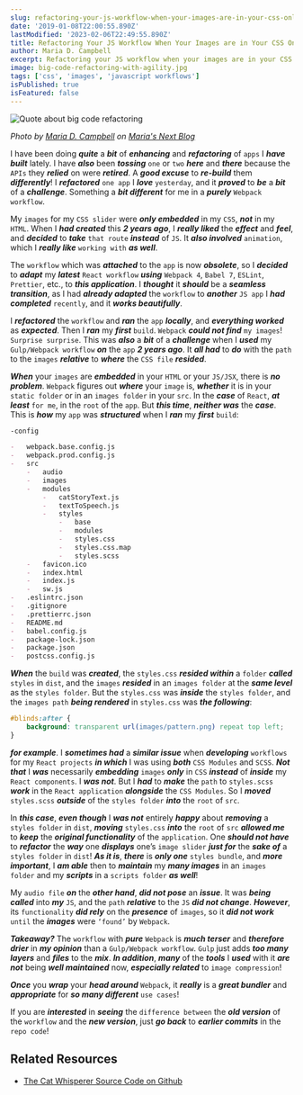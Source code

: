 ```yaml
---
slug: refactoring-your-js-workflow-when-your-images-are-in-your-css-only
date: '2019-01-08T22:00:55.890Z'
lastModified: '2023-02-06T22:49:55.890Z'
title: Refactoring Your JS Workflow When Your Images are in Your CSS Only
author: Maria D. Campbell
excerpt: Refactoring your JS workflow when your images are in your CSS only.
image: big-code-refactoring-with-agility.jpg
tags: ['css', 'images', 'javascript workflows']
isPublished: true
isFeatured: false
---
```


![Quote about big code refactoring](big-code-refactoring-with-agility.jpg)

*Photo by [Maria D. Campbell](https://www.interglobalmedianetwork.com/about) on [Maria's Next Blog](/)*

I have been doing ***quite*** a ***bit*** of ***enhancing*** and ***refactoring*** of `apps` I ***have built*** lately. I have ***also*** been ***tossing*** `one` or `two` ***here*** and ***there*** because the `APIs` they ***relied*** on were ***retired***. A ***good excuse*** to ***re-build*** them ***differently***! I ***refactored*** `one app` I ***love*** `yesterday`, and it ***proved*** to ***be*** a ***bit*** of a ***challenge***. Something a ***bit different*** for me in a ***purely*** `Webpack workflow`.

My `images` for my `CSS slider` were ***only embedded*** in my `CSS`, ***not*** in my `HTML`. When I ***had created*** this ***2 years ago***, I ***really liked*** the ***effect*** and ***feel***, and ***decided*** to ***take*** `that route` ***instead*** of `JS`. It ***also involved*** `animation`, which I
***really like*** `working with` ***as well***.

The `workflow` which was ***attached*** to the `app` is now ***obsolete***, so I ***decided*** to ***adapt*** my ***latest*** `React workflow` ***using*** `Webpack 4`, `Babel 7`, `ESLint`, `Prettier`, etc., to ***this application***. I ***thought*** it ***should*** be a ***seamless transition***, as I had ***already adapted*** the `workflow` to ***another*** `JS app` I ***had completed*** `recently`, and it
***works beautifully***.

I ***refactored*** the `workflow` and ***ran*** the `app` ***locally***, and ***everything worked*** as ***expected***. Then I ***ran*** my ***first*** `build`. `Webpack` ***could not find*** `my images`! `Surprise surprise`. This was ***also*** a ***bit*** of a ***challenge*** when I ***used*** my `Gulp/Webpack workflow` ***on*** the `app` ***2 years ago***. It ***all had*** to ***do*** with the `path` to the `images` ***relative*** to ***where*** the `CSS file` ***resided***.

***When*** your `images` are ***embedded*** in your `HTML` or your `JS/JSX`, there is ***no problem***. `Webpack` figures out ***where*** your `image` is, ***whether*** it is in your `static folder` or in an `images folder` in your `src`. In the ***case*** of `React`, ***at least*** `for me`, in the `root` of the `app`. But ***this time***, ***neither was*** the ***case***. This is ***how*** my `app` was ***structured*** when I ***ran*** my ***first*** `build`:

```markdown
-config

-   webpack.base.config.js
-   webpack.prod.config.js
-   src
    -   audio
    -   images
    -   modules
        -   catStoryText.js
        -   textToSpeech.js
        -   styles
            -   base
            -   modules
            -   styles.css
            -   styles.css.map
            -   styles.scss
    -   favicon.ico
    -   index.html
    -   index.js
    -   sw.js
-   .eslintrc.json
-   .gitignore
-   .prettierrc.json
-   README.md
-   babel.config.js
-   package-lock.json
-   package.json
-   postcss.config.js
```

***When*** the `build` was ***created***, the `styles.css` ***resided within*** a `folder` ***called*** `styles` in `dist`, and the `images` ***resided*** in an `images folder` at the ***same level*** as the `styles folder`. But the `styles.css` was ***inside*** the `styles folder`, and the `images path` ***being rendered*** in `styles.css` was ***the following***:

```css
#blinds:after {
    background: transparent url(images/pattern.png) repeat top left;
}
```

***for example***. I ***sometimes had*** a ***similar issue*** when ***developing*** `workflows` for my `React projects` ***in which*** I was using ***both*** `CSS Modules` and `SCSS`. ***Not that*** I ***was*** necessarily ***embedding*** `images` ***only*** in `CSS` ***instead*** of ***inside*** my `React components`. I ***was not***. But I ***had*** to ***make*** the `path` to `styles.scss` ***work*** in the `React application` ***alongside*** the `CSS Modules`. So I ***moved*** `styles.scss` ***outside*** of the `styles folder` ***into*** the `root` of `src`.

In ***this case***, ***even though*** I ***was not*** entirely ***happy*** about ***removing*** a `styles folder` in `dist`, ***moving*** `styles.css` ***into*** the `root` of `src` ***allowed me*** to ***keep*** the ***original functionality*** of the `application`. One ***should not have*** to ***refactor*** the ***way*** one ***displays*** one’s `image slider` ***just for*** the ***sake of*** a `styles folder` in `dist`! ***As it is***, ***there*** is ***only one*** `styles bundle`, and ***more important***, I ***am able*** then to ***maintain*** my ***many images*** in an `images folder` and my ***scripts*** in a `scripts folder` ***as well***!

My `audio file` ***on*** the ***other hand***, ***did not pose*** an ***issue***. It was ***being called*** into ***my*** `JS`, and the `path` ***relative*** to the `JS` ***did not change***. ***However***, its `functionality` ***did rely*** on the ***presence*** of `images`, so it ***did not work*** `until` the
***images*** were `‘found’` by `Webpack`.

**_Takeaway?_** The `workflow` with ***pure*** `Webpack` is ***much terser*** and ***therefore drier*** in ***my opinion*** than a `Gulp/Webpack workflow`. `Gulp` just adds ***too many layers*** and ***files*** to the ***mix***. ***In addition***, ***many*** of the ***tools*** I ***used*** with it ***are not*** being ***well maintained*** now, ***especially related*** to `image compression`!

***Once*** you ***wrap*** your ***head around*** `Webpack`, it ***really*** is a ***great bundler*** and ***appropriate*** for ***so many different*** `use cases`!

If you are ***interested*** in ***seeing*** the `difference between` the ***old version*** of the `workflow` and the ***new version***, just ***go back*** to ***earlier commits*** in the `repo code`!

## Related Resources

- [The Cat Whisperer Source Code on Github](https://github.com/interglobalmedia/the-cat-whisperer)


